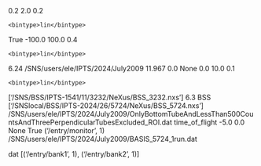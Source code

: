 <?xml version='1.0' encoding='UTF-8'?>
<config>
  <Q_bins type='hlr_utils.hlr_axis_object.Axis'>
    <min>0.2</min>
    <max>2.0</max>
    <delta>0.2</delta>
    <units>
    </units>
    <title>
    </title>
    <bintype>lin</bintype>
  </Q_bins>
  <verbose type='bool'>True</verbose>
  <E_bins type='hlr_utils.hlr_axis_object.Axis'>
    <min>-100.0</min>
    <max>100.0</max>
    <delta>0.4</delta>
    <units>
    </units>
    <title>
    </title>
    <bintype>lin</bintype>
  </E_bins>
  <norm_start type='float'>6.24</norm_start>
  <path_replacement type='str'>/SNS/users/ele/IPTS/2024/July2009</path_replacement>
  <time_zero_slope type='hlr_utils.hlr_drparameter.DrParameter'>
    <value>11.967</value>
    <error is_square='True'>0.0</error>
    <units>None</units>
  </time_zero_slope>
  <lambda_bins type='hlr_utils.hlr_axis_object.Axis'>
    <min>0.0</min>
    <max>10.0</max>
    <delta>0.1</delta>
    <units>
    </units>
    <title>
    </title>
    <bintype>lin</bintype>
  </lambda_bins>
  <norm type='list'>['/SNS/BSS/IPTS-1541/11/3232/NeXus/BSS_3232.nxs']</norm>
  <norm_end type='float'>6.3</norm_end>
  <inst type='str'>BSS</inst>
  <data type='list'>['/SNSlocal/BSS/IPTS-2024/26/5724/NeXus/BSS_5724.nxs']</data>
  <roi_file type='str'>/SNS/users/ele/IPTS/2024/July2009/OnlyBottomTubeAndLessThan500CountsAndThreePerpendicularTubesExcluded_ROI.dat</roi_file>
  <so_axis type='str'>time_of_flight</so_axis>
  <time_zero_offset type='hlr_utils.hlr_drparameter.DrParameter'>
    <value>-5.0</value>
    <error is_square='True'>0.0</error>
    <units>None</units>
  </time_zero_offset>
  <filter type='bool'>True</filter>
  <mon_path type='hlr_utils.hlr_nxpath.NxPath'>('/entry/monitor', 1)</mon_path>
  <output type='str'>/SNS/users/ele/IPTS/2024/July2009/BASIS_5724_1run.dat</output>
  <ext_replacement type='str'>dat</ext_replacement>
  <data_paths type='hlr_utils.hlr_nxpath.NxPath'>[('/entry/bank1', 1), ('/entry/bank2', 1)]</data_paths>
</config>
